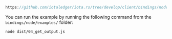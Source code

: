 

<DotEnvWarning />

```ts reference
https://github.com/iotaledger/iota.rs/tree/develop/client/bindings/nodejs/examples/04_get_output.ts
```

You can run the example by running the following command from the `bindings/node/examples/` folder:

```bash
node dist/04_get_output.js
```
